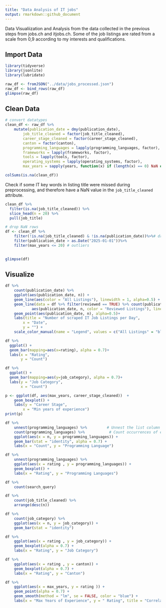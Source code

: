 ```yaml
---
title: "Data Analysis of IT jobs"
output: rmarkdown::github_document
---
```

Data Visualiization and Analysis from the data collected in the previous steps from jobs.ch and itjobs.ch. 
Some of the job listings are rated from a scale from 0,9 according to my interests and qualifications.

## Import Data
```r
library(tidyverse)
library(jsonlite)
library(lubridate)
```
```r

raw_df <- fromJSON("../data/jobs_processed.json")
raw_df <- bind_rows(raw_df)
glimpse(raw_df)
```

## Clean Data
```r
# convert datatypes
clean_df <- raw_df %>%
    mutate(publication_date = dmy(publication_date), 
        job_title_cleaned = factor(job_title_cleaned),
        career_stage_cleaned = factor(career_stage_cleaned),
        canton = factor(canton),
        programming_languages = lapply(programming_languages, factor),
        frameworks = lapply(frameworks, factor),
        tools = lapply(tools, factor),
        operating_systems = lapply(operating_systems, factor),
        max_years = sapply(years, function(x) if (length(x) == 0) NaN else max(as.numeric(x), na.rm = TRUE))) # get min number of years, and replace nan with 0

colSums(is.na(clean_df))

```

Check if some IT key words in listing title were missed during preprocessing, and therefore have a NaN value in the `job_title_cleaned` attribute. 
```r
clean_df %>%
  filter(is.na(job_title_cleaned)) %>%
  slice_head(n = 20) %>%
  pull(job_title) 
```
```r
# drop NaN rows
df <- clean_df %>%
    filter(!is.na(job_title_cleaned) & !is.na(publication_date))%>%# drop rows with no cleaned job title, since they are probably no IT related jobs 
    filter(publication_date > as.Date("2025-01-01"))%>%
    filter(max_years <= 20) # outliers

    
glimpse(df)
```



## Visualize
```r
df %>%
    count(publication_date) %>%
    ggplot(aes(publication_date, n)) +
    geom_line(aes(color = "All Listings"), linewidth = 1, alpha=0.5) +  # Line for all listings
    geom_line(data = df %>% filter(reviewed == TRUE) %>% count(publication_date), 
            aes(publication_date, n, color = "Reviewed Listings"), linewidth = 1, alpha=0.5) +  # Line for reviewed listings
    geom_point(aes(publication_date, n), alpha=0.5)+
    labs(title = "Number of scraped IT Job Listings per Day",
        x = "Date",
        y = "") +
    scale_color_manual(name = "Legend", values = c("All Listings" = "blue", "Reviewed Listings" = "green"))

```
```r
df %>%
  ggplot() +
  geom_bar(mapping=aes(x=rating), alpha = 0.7)+
  labs(x = "Rating",
       y = "Count") 

```
```r
df %>%
  ggplot() +
  geom_bar(mapping=aes(y=job_category), alpha = 0.7)+
  labs(y = "Job Category",
       x = "Count") 

```
```r
p <- ggplot(df, aes(max_years, career_stage_cleaned))  +
    geom_boxplot() +
    labs(y = "Career Stage",
        x = "Min years of experience") 
print(p)
```

```r
df %>%
    unnest(programming_languages) %>%         # Unnest the list column
    count(programming_languages) %>%           # Count occurrences of each language
    ggplot(aes(x = n, y = programming_languages)) +  
    geom_bar(stat = "identity", alpha = 0.7) +
    labs(x = "Count", y = "Programming Language")

```
```r
df %>%
    unnest(programming_languages) %>% 
    ggplot(aes(x = rating , y = programming_languages)) +
    geom_boxplot() +
    labs(x = "Rating", y = "Programming Languages")
```
```r
df %>%
    count(search_query) 
```
```r
df %>%
    count(job_title_cleaned) %>%
    arrange(desc(n))
```
```r
df %>%
    count(job_category) %>%
    ggplot(aes(x = n, y = job_category)) +
    geom_bar(stat = "identity")

```
```r
df %>%
    ggplot(aes(x = rating , y = job_category)) +
    geom_boxplot(alpha = 0.7) +
    labs(x = "Rating", y = "Job Category")
```
```r
df %>%
    ggplot(aes(x = rating , y = canton)) +
    geom_boxplot(alpha = 0.7) +
    labs(x = "Rating", y = "Canton")
```

```r
df %>%
    ggplot(aes(x = max_years, y = rating )) +
    geom_point(alpha = 0.7) +
    geom_smooth(method = "lm", se = FALSE, color = "blue") +
    labs(x = "Max Years of Experience", y = " Rating", title = "Correlation between Rating and Max Years of Experience")
```



